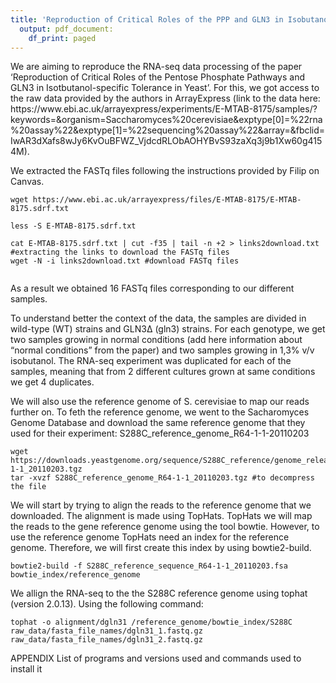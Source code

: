 ```yaml
---
title: 'Reproduction of Critical Roles of the PPP and GLN3 in Isobutanol-specific Tolerance in Yeast'
  output: pdf_document:
    df_print: paged
---
```


We are aiming to reproduce the RNA-seq data processing of the paper 'Reproduction of Critical Roles of the Pentose Phosphate Pathways and GLN3 in Isotbutanol-specific Tolerance in Yeast'. For this, we got access to the raw data provided by the authors in ArrayExpress (link to the data here: https://www.ebi.ac.uk/arrayexpress/experiments/E-MTAB-8175/samples/?keywords=&organism=Saccharomyces%20cerevisiae&exptype[0]=%22rna%20assay%22&exptype[1]=%22sequencing%20assay%22&array=&fbclid=IwAR3dXafs8wJy6KvOuBFWZ_VjdcdRLObAOHYBvS93zaXq3j9b1Xw60g4154M). 

We extracted the FASTq files following the instructions provided by Filip on Canvas. 

```{}
wget https://www.ebi.ac.uk/arrayexpress/files/E-MTAB-8175/E-MTAB-8175.sdrf.txt

less -S E-MTAB-8175.sdrf.txt

cat E-MTAB-8175.sdrf.txt | cut -f35 | tail -n +2 > links2download.txt #extracting the links to download the FASTq files
wget -N -i links2download.txt #download FASTq files 
 
```

As a result we obtained 16 FASTq files corresponding to our different samples. 

To understand better the context of the data, the samples are divided in wild-type (WT) strains and GLN3∆ (gln3) strains. For each genotype, we get two samples growing in normal conditions (add here information about "normal conditions" from the paper) and two samples growing in 1,3% v/v isobutanol. The RNA-seq experiment was duplicated for each of the samples, meaning that from 2 different cultures grown at same conditions we get 4 duplicates. 

We will also use the reference genome of S. cerevisiae to map our reads further on. To feth the reference genome, we went to the Sacharomyces Genome Database and download the same reference genome that they used for their experiment: S288C_reference_genome_R64-1-1-20110203

```{}
wget https://downloads.yeastgenome.org/sequence/S288C_reference/genome_releases/S288C_reference_genome_R64-1-1_20110203.tgz
tar -xvzf S288C_reference_genome_R64-1-1_20110203.tgz #to decompress the file

```

We will start by trying to align the reads to the reference genome that we downloaded. The alignment is made using TopHats. TopHats we will map the reads to the gene reference genome using the tool bowtie. However, to use the reference genome TopHats need an index for the reference genome. Therefore, we will first create this index by using bowtie2-build. 

```{}
bowtie2-build -f S288C_reference_sequence_R64-1-1_20110203.fsa bowtie_index/reference_genome
```
We allign the RNA-seq to the the S288C reference genome using tophat (version 2.0.13).  Using the following command: 

```{}
tophat -o alignment/dgln31 /reference_genome/bowtie_index/S288C raw_data/fasta_file_names/dgln31_1.fastq.gz raw_data/fasta_file_names/dgln31_2.fastq.gz
```




APPENDIX
List of programs and versions used and commands used to install it 


